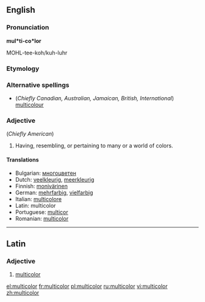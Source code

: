 ==English==

===Pronunciation===
'''mul*ti-co*lor'''

MOHL-tee-koh/kuh-luhr

===Etymology===
{{etyl|la}} {{prefix|multi|color}}

===Alternative spellings===
* (''Chiefly Canadian, Australian, Jamaican, British, International'') [[multicolour]]

===Adjective===
{{infl|en|adjective}}  (''Chiefly American'')
<!-- mul*ti-co*lored '''p.p''', mul*ti-co*lo-ring -->

# Having, resembling, or pertaining to many or a world of colors.

====Translations====
* Bulgarian: [[многоцветен]] {{m}}
* Dutch: [[veelkleurig]], [[meerkleurig]]
* Finnish: [[monivärinen]]
* German: [[mehrfarbig]], [[vielfarbig]]
* Italian: [[multicolore]]
* Latin: multicolor
* Portuguese: [[multicor]]
* Romanian: [[multicolor]]

----

==Latin==
===Adjective===
{{infl|la|adjective}}
# [[multicolor]]

[[el:multicolor]]
[[fr:multicolor]]
[[pl:multicolor]]
[[ru:multicolor]]
[[vi:multicolor]]
[[zh:multicolor]]